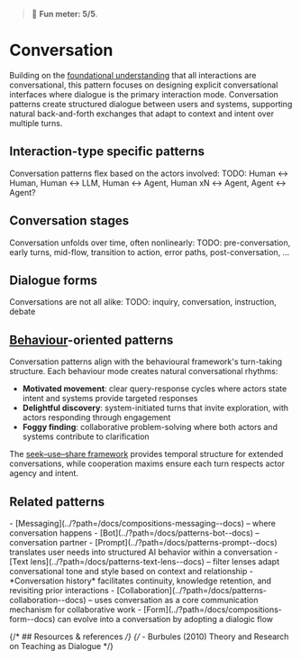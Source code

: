 
<Meta title="Patterns/Conversation" />

> 🙂 **Fun meter: 5/5**.

# Conversation

Building on the [foundational understanding](../?path=/docs/foundations-conversation--docs) that all interactions are conversational, this pattern focuses on designing explicit conversational interfaces where dialogue is the primary interaction mode.
Conversation patterns create structured dialogue between users and systems, supporting natural back-and-forth exchanges that adapt to context and intent over multiple turns.

## Interaction-type specific patterns
Conversation patterns flex based on the actors involved:
TODO: Human ↔︎ Human, Human ↔︎ LLM, Human ↔︎ Agent, Human xN ↔︎ Agent, Agent ↔︎ Agent?

## Conversation stages
Conversation unfolds over time, often nonlinearly:
TODO: pre-conversation, early turns, mid-flow, transition to action, error paths, post-conversation, ...

## Dialogue forms
Conversations are not all alike:
TODO: inquiry, conversation, instruction, debate

## [Behaviour](../?path=/docs/foundations-intent-interaction--docs)-oriented patterns

Conversation patterns align with the behavioural framework's turn-taking structure. Each behaviour mode creates natural conversational rhythms:

- **Motivated movement**: clear query-response cycles where actors state intent and systems provide targeted responses
- **Delightful discovery**: system-initiated turns that invite exploration, with actors responding through engagement
- **Foggy finding**: collaborative problem-solving where both actors and systems contribute to clarification

The [seek–use–share framework](../?path=/docs/foundations-intent-interaction--docs) provides temporal structure for extended conversations, while cooperation maxims ensure each turn respects actor agency and intent.

## Related patterns

<div>
- [Messaging](../?path=/docs/compositions-messaging--docs) – where conversation happens
- [Bot](../?path=/docs/patterns-bot--docs) – conversation partner
- [Prompt](../?path=/docs/patterns-prompt--docs) translates user needs into structured AI behavior within a conversation
- [Text lens](../?path=/docs/patterns-text-lens--docs) – filter lenses adapt conversational tone and style based on context and relationship
- *Conversation history* facilitates continuity, knowledge retention, and revisiting prior interactions
- [Collaboration](../?path=/docs/patterns-collaboration--docs) – uses conversation as a core communication mechanism for collaborative work
- [Form](../?path=/docs/compositions-form--docs) can evolve into a conversation by adopting a dialogic flow
</div>

{/* ## Resources & references */}
{/* - Burbules (2010) Theory and Research on Teaching as Dialogue */}
